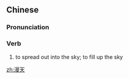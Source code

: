 ==Chinese==
{{zh-forms}}

===Pronunciation===
{{zh-pron
|m=màntiān
|c=maan6 tin1
|cat=v
}}

===Verb===
{{zh-verb}}

# {{lb|zh|literary}} to spread out into the sky; to fill up the sky

[[zh:漫天]]